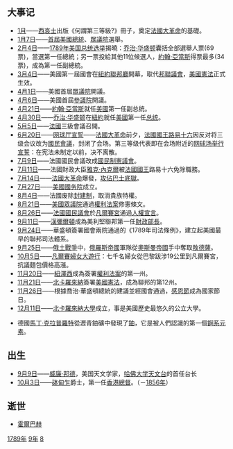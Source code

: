 {{yearTOC|1789|清'''[[乾隆|乾隆]]五十四年'''；越南后黎朝'''[[昭统|昭统]]三年'''，西山朝阮岳'''[[泰德_(年号)|泰德]]十二年'''，阮惠'''[[光中|光中]]二年'''；日本'''[[天明_(日本)|天明]]九年'''，'''[[寬政|寬政]]元年'''}}
== 大事记 ==

* [[1月|1月]]——[[西哀士|西哀士]]出版《何謂第三等級?》冊子，奠定[[法國大革命|法國大革命]]的基礎。
* [[1月7日|1月7日]]——[[1789年美国总统选举|首屆美國總統]]、[[眾議院|眾議院]]選舉。
* [[2月4日|2月4日]]——[[1789年美国总统选举|1789年美国总统选举]]揭曉：[[乔治·华盛顿|乔治·华盛顿]]囊括全部選舉人票(69票)，當選第一任總統；另一票投給其他11位候選人，[[約翰·亞當斯|約翰·亞當斯]]得票最多(34票)，成為第一任副總統。
* [[3月4日|3月4日]]——美國第一屆國會在[[紐約|紐約]][[聯邦廳|聯邦廳]]開幕，取代[[邦聯議會|邦聯議會]]，[[美國憲法|美國憲法]]正式生效。
* [[4月1日|4月1日]]——美國首屆[[眾議院|眾議院]]開議。
* [[4月6日|4月6日]]——美國首屆[[參議院|參議院]]開議。
* [[4月21日|4月21日]]——[[約翰·亞當斯|約翰·亞當斯]]就任[[美國|美國]]第一任副总统。
* [[4月30日|4月30日]]——[[乔治·华盛顿|乔治·华盛顿]]在[[紐約|紐約]]就任[[美國|美國]]第一任[[美國总统|总统]]。
* [[5月5日|5月5日]]——[[法國|法國]]三級會議召開。
* [[6月20日|6月20日]]——[[网球厅宣誓|网球厅宣誓]]——[[法國大革命|法國大革命]]前夕，[[法國君主列表|法國國王]][[路易十六|路易十六]]因反对将三级会议改为[[國民議會_(法國大革命)|國民會議]]，封闭了会场。第三等级代表即在会场附近的[[網球廳宣誓|网球场举行宣誓]]：在宪法未制定以前，决不离散。
* [[7月9日|7月9日]]——法國國民會議改成[[國民制憲議會|國民制憲議會]]。
* [[7月11日|7月11日]]——法國財政大臣[[雅克·內克爾|雅克·內克爾]]被[[法国君主列表|法國國王]]路易十六免除職務。
* [[7月14日|7月14日]]——[[法國大革命|法國大革命]]爆發，[[攻佔巴士底獄|攻佔巴士底獄]]。
* [[7月27日|7月27日]]——[[美國國务院|美國國务院]]成立。
* [[8月4日|8月4日]]——法國废除[[封建制度|封建制]]，取消貴族特權。
* [[8月21日|8月21日]]——[[美國眾議院|美國眾議院]]通過[[權利法案|權利法案]]修憲條文。
* [[8月26日|8月26日]]——[[法國國民議會|法國國民議會]]於[[凡爾賽宮|凡爾賽宮]]通過[[人權和公民權宣言|人權宣言]]。
* [[9月11日|9月11日]]——[[漢彌爾頓|漢彌爾頓]]成為美利堅聯邦第一任[[財政部長|財政部長]]。
* [[9月24日|9月24日]]——華盛頓簽署國會兩院通過的《1789年司法條例》，建立起美國最早的聯邦司法體系。
* [[9月25日|9月25日]]——[[俄土戰爭|俄土戰爭]]中，[[俄羅斯帝國|俄羅斯帝國]]軍隊從[[奧斯曼帝國|奧斯曼帝國]]手中奪取[[敖德薩|敖德薩]]。
* [[10月5日|10月5日]]——[[凡爾賽婦女大遊行|凡爾賽婦女大遊行]]：七千名婦女從巴黎跋涉19公里到凡爾賽宮，抗議麵包價格高漲。
* [[11月20日|11月20日]]——[[紐澤西|紐澤西]]成為簽署[[權利法案|權利法案]]的第一州。
* [[11月21日|11月21日]]——[[北卡羅來納|北卡羅來納]]簽署[[美國憲法|美國憲法]]，成為聯邦的第12州。
* [[11月26日|11月26日]]——根據喬治·華盛頓總統的建議並經國會通過，[[感恩節|感恩節]]成為國家節日。
* [[12月11日|12月11日]]——[[北卡羅來納大學|北卡羅來納大學]]成立，事是美國歷史最悠久的公立大學。

* 德國[[馬丁·克拉普羅特|馬丁·克拉普羅特]]從瀝青鈾礦中發現了[[鈾|鈾]]，它是被人們認識的第一個[[錒系元素|錒系元素]]。

== 出生 ==
* [[9月9日|9月9日]]——[[威廉·邦德|威廉·邦德]]，美国天文学家，[[哈佛大学天文台|哈佛大学天文台]]的首任台长
* [[10月3日|10月3日]]——[[砵甸乍|砵甸乍]]爵士，第一任[[香港總督|香港總督]]。（－[[1856年|1856年]]）

== 逝世 ==
{{Wikisource year mention}}
* [[霍爾巴赫|霍爾巴赫]]

[[Category:1789年|]]
[[Category:1780年代|9年]]
[[Category:18世纪各年|8]]